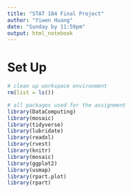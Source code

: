 ```yaml
---
title: "STAT 184 Final Project"
author: "Yiwen Huang"
date: "Sunday by 11:59pm"
output: html_notebook
---
```



# Set Up
```r
# clean up workspace environment
rm(list = ls())

# all packages used for the assignment
library(DataComputing)
library(mosaic)
library(tidyverse)
library(lubridate)
library(readxl)
library(rvest)
library(knitr)
library(mosaic)
library(ggplot2)
library(usmap)
library(rpart.plot)
library(rpart)
```